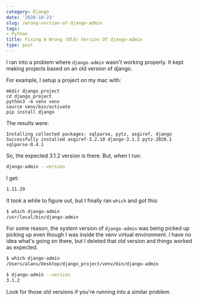```yaml
---
category: Django
date: '2020-10-23'
slug: /wrong-version-of-django-admin
tags:
- Python
title: Fixing A Wrong (Old) Version Of django-admin
type: post
---
```



I ran into a problem where `django-admin` wasn't working properly. It kept making projects based on an old version of django. 

For example, I setup a project on my mac with:

```bash{numberLines: true}
mkdir django_project
cd django_project
python3 -m venv venv
source venv/bin/activate
pip install django
```

The results were:

```python{numberLines: true}
Installing collected packages: sqlparse, pytz, asgiref, django
Successfully installed asgiref-3.2.10 django-3.1.2 pytz-2020.1 sqlparse-0.4.1    
```

So, the expected 3.1.2 version is there. But, when I run:

```bash
django-admin --version 
```

I get:

```bash
1.11.29
```

It took a while to figure out, but I finally ran `which` and got this:

```bash
$ which django-admin
/usr/local/bin/django-admin
```

For some reason, the system version of `django-admin` was being picked up picking up even though I was inside the venv virtual environment. I have no idea what's going on there, but I deleted that old version and things worked as expected. 

```bash
$ which django-admin
/Users/alans/Desktop/django_project/venv/bin/django-admin

$ django-admin --version
3.1.2

```

Look for those old versions if you're running into a similar problem.